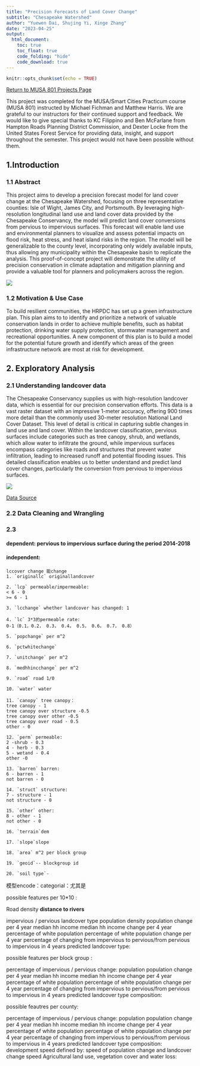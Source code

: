 ```yaml
---
title: "Precision Forecasts of Land Cover Change"
subtitle: "Chesapeake Watershed"
author: "Yuewen Dai, Shujing Yi, Xinge Zhang"
date: "2023-04-25"
output: 
  html_document:
    toc: true
    toc_float: true
    code_folding: "hide"
    code_download: true
---
```


```r
knitr::opts_chunk$set(echo = TRUE)
```

[Return to MUSA 801 Projects Page](https://pennmusa.github.io/MUSA_801.io/)

This project was completed for the MUSA/Smart Cities Practicum course (MUSA 801) instructed by Michael Fichman and Matthew Harris. We are grateful to our instructors for their continued support and feedback. We would like to give special thanks to KC Filippino and Ben McFarlane from Hampton Roads Planning District Commission, and Dexter Locke from the United States Forest Service for providing data, insight, and support throughout the semester. This project would not have been possible without them.

## 1.Introduction
### 1.1 Abstract
This project aims to develop a precision forecast model for land cover change at the Chesapeake Watershed, focusing on three representative counties: Isle of Wight, James City, and Portsmouth. By leveraging high-resolution longitudinal land use and land cover data provided by the Chesapeake Conservancy, the model will predict land cover conversions from pervious to impervious surfaces. This forecast will enable land use and environmental planners to visualize and assess potential impacts on flood risk, heat stress, and heat island risks in the region. The model will be generalizable to the county level, incorporating only widely available inputs, thus allowing any municipality within the Chesapeake basin to replicate the analysis. This proof-of-concept project will demonstrate the utility of precision conservation in climate adaptation and mitigation planning and provide a valuable tool for planners and policymakers across the region.


![](images/HRPDC.jpg)


### 1.2 Motivation & Use Case

To build resilient communities, the HRPDC has set up a green infrastructure plan. This plan aims to to identify and prioritize a network of valuable conservation lands in order to achieve multiple benefits, such as habitat protection, drinking water supply protection, stormwater management and recreational opportunities. A new component of this plan is to build a model for the potential future growth and identify which areas of the green infrastructure network are most at risk for development.

## 2. Exploratory Analysis
### 2.1 Understanding landcover data
The Chesapeake Conservancy supplies us with high-resolution landcover data, which is essential for our precision conservation efforts. This data is a vast raster dataset with an impressive 1-meter accuracy, offering 900 times more detail than the commonly used 30-meter resolution National Land Cover Dataset. This level of detail is critical in capturing subtle changes in land use and land cover. Within the landcover classification, pervious surfaces include categories such as tree canopy, shrub, and wetlands, which allow water to infiltrate the ground, while impervious surfaces encompass categories like roads and structures that prevent water infiltration, leading to increased runoff and potential flooding issues. This detailed classification enables us to better understand and predict land cover changes, particularly the conversion from pervious to impervious surfaces.

![](images/Data.png)

[Data Source](https://www.chesapeakeconservancy.org/conservation-innovation-center/high-resolution-data/lulc-data-project-2022/)


### 2.2 Data Cleaning and Wrangling

### 2.3 

#### dependent: pervious to impervious surface during the period 2014-2018
#### independent:
    lccover change 能change
    1. `originallc` originallandcover
    
    2. `lcp` permeable/impermeable:
    < 6 - 0
    >= 6 - 1
    
    3. `lcchange` whether landcover has changed: 1
    
    4. `lc` 3*3的permeable rate:
    0-1（0.1，0.2， 0.3， 0.4， 0.5， 0.6， 0.7， 0.8）
    
    5. `popchange` per m^2
    
    6. `pctwhitechange`
    
    7. `unitchange` per m^2
    
    8. `medhhincchange` per m^2
    
    9. `road` road 1/0
    
    10. `water` water
    
    11. `canopy` tree canopy：
    tree canopy - 1
    tree canopy over structure -0.5
    tree canopy over other -0.5
    tree canopy over road - 0.5
    other - 0
    
    12. `perm` permeable:
    2 -shrub - 0.3
    4 - herb - 0.3
    5 - wetand - 0.4
    other -0
    
    13. `barren` barren:
    6 - barren - 1
    not barren - 0
    
    14. `struct` structure:
    7 - structure - 1
    not structure - 0
    
    15. `other` other:
    8 - other - 1
    not other - 0
    
    16. `terrain`dem
    
    17. `slope`slope
    
    18. `area` m^2 per block group
    
    19. `geoid`-- blockgroup id
    
    20. `soil type`-


模型encode：categorial：尤其是

possible features per 10*10 :

Road density
**distance to rivers**

impervious / pervious
landcover type
population density
population change per 4 year
median hh income
median hh income change per 4 year
percentage of white population
percentage of white population change per 4 year
percentage of changing from impervious to pervious/from pervious to impervious in 4 years
predicted landcover type:

possible features per block group :

percentage of impervious / pervious change:
population
population change per 4 year
median hh income
median hh income change per 4 year
percentage of white population
percentage of white population change per 4 year
percentage of changing from impervious to pervious/from pervious to impervious in 4 years
predicted landcover type composition:

possible feautres per county:

percentage of impervious / pervious change:
population
population change per 4 year
median hh income
median hh income change per 4 year
percentage of white population
percentage of white population change per 4 year
percentage of changing from impervious to pervious/from pervious to impervious in 4 years
predicted landcover type composition:
development speed defined by: speed of population change and landcover change speed
Agricultural land use, vegetation cover and water loss:



